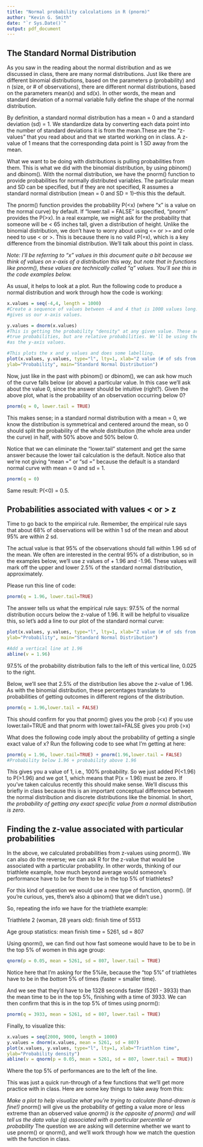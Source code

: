 ---
title: "Normal probability calculations in R (pnorm)"
author: "Kevin G. Smith"
date: "`r Sys.Date()`"
output: pdf_document
---

## The Standard Normal Distribution

As you saw in the reading about the normal distribution and as we discussed in class, there are many normal distributions. Just like there are different binomial distributions, based on the parameters p (probability) and n (size, or # of observations), there are different normal distributions, based on the parameters mean(x) and sd(x). In other words, the mean and standard deviation of a normal variable fully define the shape of the normal distribution.

By definition, a standard normal distribution has a mean = 0 and a standard deviation (sd) = 1. We standardize data by converting each data point into the number of standard deviations it is from the mean.These are the "z-values" that you read about and that we started working on in class. A z-value of 1 means that the corresponding data point is 1 SD away from the mean.

What we want to be doing with distributions is pulling probabilities from them. This is what we did with the binomial distribution, by using pbinom() and dbinom(). With the normal distribution, we have the pnorm() function to provide probabilities for normally distributed variables. The particular mean and SD can be specified, but if they are not specified, R assumes a standard normal distribution (mean = 0 and SD = 1)--this this the default.

The pnorm() function provides the probability P(<x) (where "x" is a value on the normal curve) by default. If "lower.tail = FALSE" is specified, "pnorm" provides the P(>x). In a real example, we might ask for the probability that someone will be < 65 inches tall, given a distribution of height. Unlike the binomial distribution, we don't have to worry about using <= or >= and onle need to use < or >. This is because there is no valid P(=x), which is a key difference from the binomial distribution. We'll talk about this point in class.

*Note: I'll be referring to "x" values in this document quite a bit because we think of values on x-axis of a distribution this way, but note that in functions like pnorm(), these values are technically called "q" values. You'll see this in the code examples below.*

As usual, it helps to look at a plot. Run the following code to produce a normal distribution and work through how the code is working:

```{r}
x.values = seq(-4,4, length = 1000)
#Create a sequence of values between -4 and 4 that is 1000 values long. This
#gives us our x-axis values.

y.values = dnorm(x.values)
#This is getting the probability "density" at any given value. These are not
#true probabilities, but are relative probabilities. We'll be using these values
#as the y-axis values.

#This plots the x and y values and does some labelling.
plot(x.values, y.values, type="l", lty=1, xlab="Z value (# of sds from the mean)",
ylab="Probability", main="Standard Normal Distribution")

```


Now, just like in the past with pbinom() or dbinom(), we can ask how much of the curve falls below (or above) a particular value. In this case we'll ask about the value 0, since the answer should be intuitive (right?). Given the above plot, what is the probability of an observation occurring below 0?


```{r}
pnorm(q = 0, lower.tail = TRUE)
```
This makes sense; in a standard normal distribution with a mean = 0, we know the distribution is symmetrical and centered around the mean, so 0 should split the probability of the whole distribution (the whole area under the curve) in half, with 50% above and 50% below 0.

Notice that we can eliminate the "lower.tail" statement and get the same answer because the lower tail calculation is the default. Notice also that we're not giving "mean = " or "sd = " because the default is a standard normal curve with mean = 0 and sd = 1.

```{r}
pnorm(q = 0)
```
Same result: P(<0) = 0.5.

## Probabilities associated with values < or > z
Time to go back to the empirical rule. Remember, the empirical rule says that about 68% of observations will be within 1 sd of the mean and about 95% are within 2 sd.

The actual value is that 95% of the observations should fall within 1.96 sd of the mean. We often are interested in the central 95% of a distribution, so in the examples below, we'll use z values of + 1.96 and -1.96. These values will mark off the upper and lower 2.5% of the standard normal distribution, approximately. 

Please run this line of code:
```{r}
pnorm(q = 1.96, lower.tail=TRUE)
```
The answer tells us what the empirical rule says: 97.5% of the normal distribution occurs below the z-value of 1.96. It will be helpful to visualize this, so let's add a line to our plot of the standard normal curve:

```{r}
plot(x.values, y.values, type="l", lty=1, xlab="Z value (# of sds from the mean)",
ylab="Probability", main="Standard Normal Distribution")

#Add a vertical line at 1.96
abline(v = 1.96)

```

97.5% of the probability distribution falls to the left of this vertical line, 0.025 to the right.

Below, we'll see that 2.5% of the distribution lies above the z-value of 1.96. As with the binomial distribution, these percentages translate to probabilities of getting outcomes in different regions of the distribution.

```{r}
pnorm(q = 1.96,lower.tail = FALSE)
```
This should confirm for you that pnorm() gives you the prob (<x) if you use lower.tail=TRUE and that pnorm with lower.tail=FALSE gives you prob (>x)

What does the following code imply about the probability of getting a single exact value of x? Run the following code to see what I'm getting at here:

```{r}
pnorm(q = 1.96, lower.tail=TRUE) + pnorm(1.96,lower.tail = FALSE)
#Probability below 1.96 + probability above 1.96
```
This gives you a value of 1, i.e., 100% probability. So we just added P(<1.96) to P(>1.96) and we got 1, which means that P(x = 1.96) must be zero. If you've taken calculus recently this should make sense. We'll discuss this briefly in class because this is an important conceptual difference between the normal distribution and discrete distributions like the binomial. In short, *the probability of getting any exact specific value from a normal distribution is zero*.

## Finding the z-value associated with particular probabilities

In the above, we calculated probabilities from z-values using pnorm(). We can also do the reverse; we can ask R for the z-value that would be associated with a particular probability. In other words, thinking of our triathlete example, how much beyond average would someone's performance have to be for them to be in the top 5% of triathletes?

For this kind of question we would use a new type of function, qnorm(). (If you're curious, yes, there's also a qbinom() that we didn't use.)

So, repeating the info we have for the triathlete example:

Triathlete 2 (woman, 28 years old): finish time of 5513

Age group statistics: mean finish time  = 5261, sd = 807

Using qnorm(), we can find out how fast someone would have to be to be in the top 5% of women in this age group:
```{r}
qnorm(p = 0.05, mean = 5261, sd = 807, lower.tail = TRUE)
```
Notice here that I'm asking for the 5%ile, because the "top 5%" of triathletes have to be in the _bottom_ 5% of times (faster = smaller time).

And we see that they'd have to be 1328 seconds faster (5261 - 3933) than the mean time to be in the top 5%, finishing with a time of 3933. We can then confirm that this is in the top 5% of times using pnorm():

```{r}
pnorm(q = 3933, mean = 5261, sd = 807, lower.tail = TRUE)
```

Finally, to visualize this:

```{r}
x.values = seq(2000, 9000, length = 1000)
y.values = dnorm(x.values, mean = 5261, sd = 807)
plot(x.values, y.values, type="l", lty=1, xlab="Triathlon time",
ylab="Probability density")
abline(v = qnorm(p = 0.05, mean = 5261, sd = 807, lower.tail = TRUE))
```
Where the top 5% of performances are to the left of the line.

This was just a quick run-through of a few functions that we'll get more practice with in class. Here are some key things to take away from this:

*Make a plot to help visualize what you're trying to calculate (hand-drawn is fine!)
*pnorm() will give us the probability of getting a value more or less extreme than an observed value
*qnorm() is the opposite of pnorm() and will tell us the data value (q) associated with a particular percentile or probability
*The question we are asking will determine whether we want to use pnorm() or qnorm(), and we'll work through how we match the question with the function in class.

